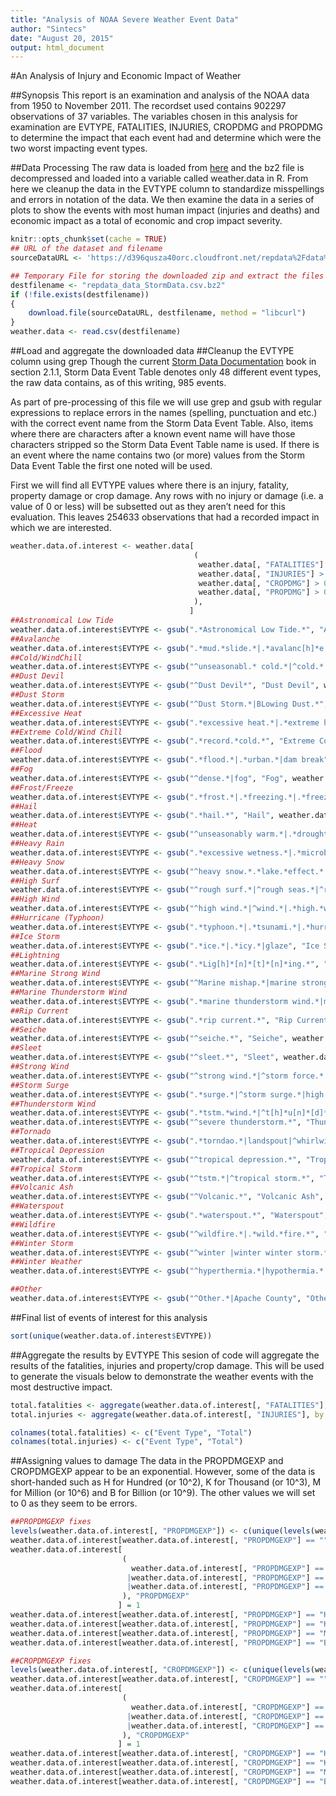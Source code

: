 ```yaml
---
title: "Analysis of NOAA Severe Weather Event Data"
author: "Sintecs"
date: "August 20, 2015"
output: html_document
---
```

#An Analysis of Injury and Economic Impact of Weather

##Synopsis
This report is an examination and analysis of the NOAA data from 1950 to November 2011.  The recordset used contains 902297 observations of 37 variables.  The variables chosen in this analysis for examination are EVTYPE, FATALITIES, INJURIES, CROPDMG and PROPDMG to determine the impact that each event had and determine which were the two worst impacting event types.

##Data Processing
The raw data is loaded from [here][2] and the bz2 file is decompressed and loaded into a variable called weather.data in R.  From here we cleanup the data in the EVTYPE column to standardize misspellings and errors in notation of the data.  We then examine the data in a series of plots to show the events with most human impact (injuries and deaths) and economic impact as a total of economic and crop impact severity.
```r
knitr::opts_chunk$set(cache = TRUE)
## URL of the dataset and filename
sourceDataURL <- 'https://d396qusza40orc.cloudfront.net/repdata%2Fdata%2FStormData.csv.bz2'

## Temporary File for storing the downloaded zip and extract the files we want into R
destfilename <- "repdata_data_StormData.csv.bz2"
if (!file.exists(destfilename))
{
    download.file(sourceDataURL, destfilename, method = "libcurl")
}
weather.data <- read.csv(destfilename)
```
##Load and aggregate the downloaded data
##Cleanup the EVTYPE column using grep
Though the current [Storm Data Documentation][1] book in section 2.1.1, Storm Data Event Table denotes only 48 different event types, the raw data contains, as of this writing, 985 events.   

As part of pre-processing of this file we will use grep and gsub with regular expressions to replace errors in the names (spelling, punctuation and etc.) with the correct event name from the Storm Data Event Table.  Also, items where there are characters after a known event name will have those characters stripped so the Storm Data Event Table name is used.  If there is an event where the name contains two (or more) values from the Storm Data Event Table the first one noted will be used.

First we will find all EVTYPE values where there is an injury, fatality, property damage or crop damage.  Any rows with no injury or damage (i.e. a value of 0 or less) will be subsetted out as they aren't need for this evaluation.  This leaves 254633 observations that had a recorded impact in which we are interested.

```r
weather.data.of.interest <- weather.data[
                                         (
                                          weather.data[, "FATALITIES"] > 0 |
                                          weather.data[, "INJURIES"] > 0 |
                                          weather.data[, "CROPDMG"] > 0 |
                                          weather.data[, "PROPDMG"] > 0
                                         ),
                                        ]
##Astronomical Low Tide
weather.data.of.interest$EVTYPE <- gsub(".*Astronomical Low Tide.*", "Astronomical Low Tide", weather.data.of.interest$EVTYPE, ignore.case = TRUE)
##Avalanche
weather.data.of.interest$EVTYPE <- gsub(".*mud.*slide.*|.*avalanc[h]*e.*|^rock slide.*|.*landslide.*", "Avalanche", weather.data.of.interest$EVTYPE, ignore.case = TRUE)
##Cold/WindChill
weather.data.of.interest$EVTYPE <- gsub("^unseasonabl.* cold.*|^cold.*|^extreme.*cold.*|^extreme.*chill.*|fog and cold.*|low temperature", "Cold/Wind Chill", weather.data.of.interest$EVTYPE, ignore.case = TRUE)
##Dust Devil
weather.data.of.interest$EVTYPE <- gsub("^Dust Devil*", "Dust Devil", weather.data.of.interest$EVTYPE, ignore.case = TRUE)
##Dust Storm
weather.data.of.interest$EVTYPE <- gsub("^Dust Storm.*|BLowing Dust.*", "Dust Storm", weather.data.of.interest$EVTYPE, ignore.case = TRUE)
##Excessive Heat
weather.data.of.interest$EVTYPE <- gsub(".*excessive heat.*|.*extreme heat.*", "Excessive Heat", weather.data.of.interest$EVTYPE, ignore.case = TRUE)
##Extreme Cold/Wind Chill
weather.data.of.interest$EVTYPE <- gsub(".*record.*cold.*", "Extreme Cold/Wind Chill", weather.data.of.interest$EVTYPE, ignore.case = TRUE)
##Flood
weather.data.of.interest$EVTYPE <- gsub(".*flood.*|.*urban.*|dam break", "Flood", weather.data.of.interest$EVTYPE, ignore.case = TRUE)
##Fog
weather.data.of.interest$EVTYPE <- gsub("^dense.*|fog", "Fog", weather.data.of.interest$EVTYPE, ignore.case = TRUE)
##Frost/Freeze
weather.data.of.interest$EVTYPE <- gsub(".*frost.*|.*freezing.*|.*freeze.*", "Frost/Freeze", weather.data.of.interest$EVTYPE, ignore.case = TRUE)
##Hail
weather.data.of.interest$EVTYPE <- gsub(".*hail.*", "Hail", weather.data.of.interest$EVTYPE, ignore.case = TRUE)
##Heat
weather.data.of.interest$EVTYPE <- gsub("^unseasonably warm.*|.*drought.*|.*fire.*|^heat.*|^record.*heat.*", "Heat", weather.data.of.interest$EVTYPE, ignore.case = TRUE)
##Heavy Rain
weather.data.of.interest$EVTYPE <- gsub(".*excessive wetness.*|.*microburst.*|.*torrential rain.*|.*unseasonal rain.*|.*heavy.*rain.*|.*heavy.*mix.*|mixed.*precipitation.*|heavy precipitation|heavy shower|record.*rainfall|.*rain/wind.*|downburst|cool and wet|drowning|rain|mixed precip|coastal.*", "Heavy Rain", weather.data.of.interest$EVTYPE, ignore.case = TRUE)
##Heavy Snow
weather.data.of.interest$EVTYPE <- gsub("^heavy snow.*.*lake.*effect.*|.*snow.*|.*blizzard.*", "Heavy Snow", weather.data.of.interest$EVTYPE, ignore.case = TRUE)
##High Surf
weather.data.of.interest$EVTYPE <- gsub("^rough surf.*|^rough seas.*|^rogue wave.*|.*high.*surf.*|^heavy surf.*|heavy swells|heavy seas|hazardous surf|rapidly rising water", "High Surf", weather.data.of.interest$EVTYPE, ignore.case = TRUE)
##High Wind
weather.data.of.interest$EVTYPE <- gsub("^high wind.*|^wind.*|.*high.*wind.*|gustnado|gusty.*wind.*|gradient wind|non-severe wind.*|.*mircoburst.*", "High Wind", weather.data.of.interest$EVTYPE, ignore.case = TRUE)
##Hurricane (Typhoon)
weather.data.of.interest$EVTYPE <- gsub(".*typhoon.*|.*tsunami.*|.*hurricane.*", "Hurricane (Typhoon)",  weather.data.of.interest$EVTYPE, ignore.case = TRUE)
##Ice Storm
weather.data.of.interest$EVTYPE <- gsub(".*ice.*|.*icy.*|glaze", "Ice Storm",  weather.data.of.interest$EVTYPE, ignore.case = TRUE)
##Lightning
weather.data.of.interest$EVTYPE <- gsub(".*Lig[h]*[n]*[t]*[n]*ing.*", "Lightning", weather.data.of.interest$EVTYPE, ignore.case = TRUE)
##Marine Strong Wind
weather.data.of.interest$EVTYPE <- gsub("^Marine mishap.*|marine strong wind|marine accident.*", "Marine Strong Wind", weather.data.of.interest$EVTYPE, ignore.case = TRUE)
##Marine Thunderstorm Wind
weather.data.of.interest$EVTYPE <- gsub(".*marine thunderstorm wind.*|marine tstm wind", "Marine Thunderstorm Wind", weather.data.of.interest$EVTYPE, ignore.case = TRUE)
##Rip Current
weather.data.of.interest$EVTYPE <- gsub(".*rip current.*", "Rip Current", weather.data.of.interest$EVTYPE, ignore.case = TRUE)
##Seiche
weather.data.of.interest$EVTYPE <- gsub("^seiche.*", "Seiche", weather.data.of.interest$EVTYPE, ignore.case = TRUE)
##Sleet
weather.data.of.interest$EVTYPE <- gsub("^sleet.*", "Sleet", weather.data.of.interest$EVTYPE, ignore.case = TRUE)
##Strong Wind
weather.data.of.interest$EVTYPE <- gsub("^strong wind.*|^storm force.*|^Severe turbulence.*|non.*tstm.*wind.*", "Strong Wind", weather.data.of.interest$EVTYPE, ignore.case = TRUE)
##Storm Surge
weather.data.of.interest$EVTYPE <- gsub(".*surge.*|^storm surge.*|high|.*high seas.*|high.*tides.*|.*storm surge.*", "Storm Surge/Tide", weather.data.of.interest$EVTYPE, ignore.case = TRUE)
##Thunderstorm Wind
weather.data.of.interest$EVTYPE <- gsub(".*tstm.*wind.*|^t[h]*u[n]*[d]*e[e]*r[e]*[s]*torm.*|thunderstorms.* wind[s].*|wins.*|^thunders.*", "Thunderstorm Wind", weather.data.of.interest$EVTYPE, ignore.case = TRUE)
weather.data.of.interest$EVTYPE <- gsub("^severe thunderstorm.*", "Thunderstorm Wind", weather.data.of.interest$EVTYPE, ignore.case = TRUE)
##Tornado
weather.data.of.interest$EVTYPE <- gsub(".*torndao.*|landspout|^whirlwind.*|.*tornado.*|funnel.*", "Tornado", weather.data.of.interest$EVTYPE, ignore.case = TRUE)
##Tropical Depression
weather.data.of.interest$EVTYPE <- gsub("^tropical depression.*", "Tropical Depression", weather.data.of.interest$EVTYPE, ignore.case = TRUE)
##Tropical Storm
weather.data.of.interest$EVTYPE <- gsub("^tstm.*|^tropical storm.*", "Tropical Storm", weather.data.of.interest$EVTYPE, ignore.case = TRUE)
##Volcanic Ash
weather.data.of.interest$EVTYPE <- gsub("^Volcanic.*", "Volcanic Ash", weather.data.of.interest$EVTYPE, ignore.case = TRUE)
##Waterspout
weather.data.of.interest$EVTYPE <- gsub(".*waterspout.*", "Waterspout", weather.data.of.interest$EVTYPE, ignore.case = TRUE)
##Wildfire
weather.data.of.interest$EVTYPE <- gsub("^wildfire.*|.*wild.*fire.*", "Wildfire", weather.data.of.interest$EVTYPE, ignore.case = TRUE)
##Winter Storm
weather.data.of.interest$EVTYPE <- gsub("^winter |winter winter storm.*|^snow.*|weather.*|.*winter storm.*", "Winter Storm", weather.data.of.interest$EVTYPE, ignore.case = TRUE)
##Winter Weather
weather.data.of.interest$EVTYPE <- gsub("^hyperthermia.*|hypothermia.*|^light snow.*|^wintry mix.*", "Winter Weather", weather.data.of.interest$EVTYPE, ignore.case = TRUE)

##Other
weather.data.of.interest$EVTYPE <- gsub("^Other.*|Apache County", "Other", weather.data.of.interest$EVTYPE, ignore.case = TRUE)
```
##Final list of events of interest for this analysis
```r
sort(unique(weather.data.of.interest$EVTYPE))
```
##Aggregate the results by EVTYPE
This sesion of code will aggregate the results of the fatalities, injuries and property/crop damage.  This will be used to generate the visuals below to demonstrate the weather events with the most destructive impact.
```r
total.fatalities <- aggregate(weather.data.of.interest[, "FATALITIES"], by = list(weather.data.of.interest[, "EVTYPE"]), FUN = sum, na.rm = TRUE)
total.injuries <- aggregate(weather.data.of.interest[, "INJURIES"], by = list(weather.data.of.interest[, "EVTYPE"]), FUN = sum, na.rm = TRUE)

colnames(total.fatalities) <- c("Event Type", "Total")
colnames(total.injuries) <- c("Event Type", "Total")
```
##Assigning values to damage
The data in the PROPDMGEXP and CROPDMGEXP appear to be an exponential.  However, some of the data is short-handed such as H for Hundred (or 10^2), K for Thousand (or 10^3), M for Million (or 10^6) and B for Billion (or 10^9).  The other values we will set to 0 as they seem to be errors.
```r
##PROPDMGEXP fixes
levels(weather.data.of.interest[, "PROPDMGEXP"]) <- c(unique(levels(weather.data.of.interest[, "PROPDMGEXP"])), 9)
weather.data.of.interest[weather.data.of.interest[, "PROPDMGEXP"] == "", "PROPDMGEXP"] = 0
weather.data.of.interest[
                         (
                           weather.data.of.interest[, "PROPDMGEXP"] == "-"
                          |weather.data.of.interest[, "PROPDMGEXP"] == "+"
                          |weather.data.of.interest[, "PROPDMGEXP"] == "?"
                         ), "PROPDMGEXP"
                        ] = 1
weather.data.of.interest[weather.data.of.interest[, "PROPDMGEXP"] == "H", "PROPDMGEXP"] = 2
weather.data.of.interest[weather.data.of.interest[, "PROPDMGEXP"] == "K", "PROPDMGEXP"] = 3
weather.data.of.interest[weather.data.of.interest[, "PROPDMGEXP"] == "M", "PROPDMGEXP"] = 6
weather.data.of.interest[weather.data.of.interest[, "PROPDMGEXP"] == "B", "PROPDMGEXP"] = 9

##CROPDMGEXP fixes
levels(weather.data.of.interest[, "CROPDMGEXP"]) <- c(unique(levels(weather.data.of.interest[, "CROPDMGEXP"])), 0, 1, 2, 3, 6, 9)
weather.data.of.interest[weather.data.of.interest[, "CROPDMGEXP"] == "", "CROPDMGEXP"] = 0
weather.data.of.interest[
                         (
                           weather.data.of.interest[, "CROPDMGEXP"] == "-"
                          |weather.data.of.interest[, "CROPDMGEXP"] == "+"
                          |weather.data.of.interest[, "CROPDMGEXP"] == "?"
                         ), "CROPDMGEXP"
                        ] = 1
weather.data.of.interest[weather.data.of.interest[, "CROPDMGEXP"] == "H", "CROPDMGEXP"] = 2
weather.data.of.interest[weather.data.of.interest[, "CROPDMGEXP"] == "K", "CROPDMGEXP"] = 3
weather.data.of.interest[weather.data.of.interest[, "CROPDMGEXP"] == "M", "CROPDMGEXP"] = 6
weather.data.of.interest[weather.data.of.interest[, "CROPDMGEXP"] == "B", "CROPDMGEXP"] = 9
```



[1]: https://d396qusza40orc.cloudfront.net/repdata%2Fpeer2_doc%2Fpd01016005curr.pdf
[2]: https://d396qusza40orc.cloudfront.net/repdata%2Fdata%2FStormData.csv.bz2